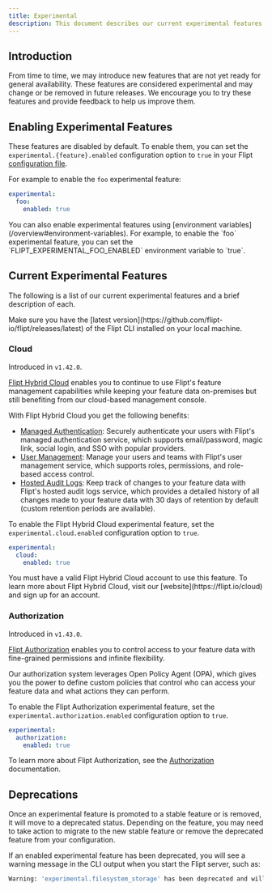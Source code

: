 ```yaml
---
title: Experimental
description: This document describes our current experimental features and how to enable them.
---
```


## Introduction

From time to time, we may introduce new features that are not yet ready for general availability. These features are considered experimental and may change or be removed in future releases. We encourage you to try these features and provide feedback to help us improve them.

## Enabling Experimental Features

These features are disabled by default. To enable them, you can set the `experimental.{feature}.enabled` configuration option to `true` in your Flipt [configuration file](/configuration/overview#configuration-file).

For example to enable the `foo` experimental feature:

```yaml config.yaml
experimental:
  foo:
    enabled: true
```

<Tip>
  You can also enable experimental features using [environment
  variables](/overview#environment-variables). For example, to enable the `foo`
  experimental feature, you can set the `FLIPT_EXPERIMENTAL_FOO_ENABLED`
  environment variable to `true`.
</Tip>

## Current Experimental Features

The following is a list of our current experimental features and a brief description of each.

<Note>
  Make sure you have the [latest
  version](https://github.com/flipt-io/flipt/releases/latest) of the Flipt CLI
  installed on your local machine.
</Note>

### Cloud

Introduced in `v1.42.0`.

[Flipt Hybrid Cloud](cloud/overview) enables you to continue to use Flipt's feature management capabilities while keeping your feature data on-premises but still benefiting from our cloud-based management console.

With Flipt Hybrid Cloud you get the following benefits:

- [Managed Authentication](/cloud/features/authentication): Securely authenticate your users with Flipt's managed authentication service, which supports email/password, magic link, social login, and SSO with popular providers.
- [User Management](/cloud/features/user-management): Manage your users and teams with Flipt's user management service, which supports roles, permissions, and role-based access control.
- [Hosted Audit Logs](/cloud/features/audit-logs): Keep track of changes to your feature data with Flipt's hosted audit logs service, which provides a detailed history of all changes made to your feature data with 30 days of retention by default (custom retention periods are available).

To enable the Flipt Hybrid Cloud experimental feature, set the `experimental.cloud.enabled` configuration option to `true`.

```yaml config.yaml
experimental:
  cloud:
    enabled: true
```

<Note>
  You must have a valid Flipt Hybrid Cloud account to use this feature. To
  learn more about Flipt Hybrid Cloud, visit our [website](https://flipt.io/cloud) and sign up for an account.
</Note>

### Authorization

Introduced in `v1.43.0`.

[Flipt Authorization](/authorization/overview) enables you to control access to your feature data with fine-grained permissions and infinite flexibility.

Our authorization system leverages Open Policy Agent (OPA), which gives you the power to define custom policies that control who can access your feature data and what actions they can perform.

To enable the Flipt Authorization experimental feature, set the `experimental.authorization.enabled` configuration option to `true`.

```yaml config.yaml
experimental:
  authorization:
    enabled: true
```

To learn more about Flipt Authorization, see the [Authorization](/authorization/overview) documentation.

## Deprecations

Once an experimental feature is promoted to a stable feature or is removed, it will move to a deprecated status. Depending on the feature, you may need to take action to migrate to the new stable feature or remove the deprecated feature from your configuration.

If an enabled experimental feature has been deprecated, you will see a warning message in the CLI output when you start the Flipt server, such as:

```bash
Warning: 'experimental.filesystem_storage' has been deprecated and will be removed in a future release.
```
